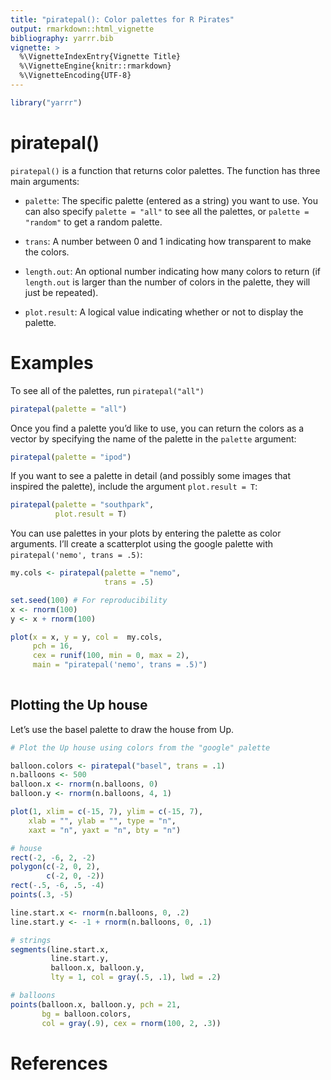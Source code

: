 ```yaml
---
title: "piratepal(): Color palettes for R Pirates"
output: rmarkdown::html_vignette
bibliography: yarrr.bib
vignette: >
  %\VignetteIndexEntry{Vignette Title}
  %\VignetteEngine{knitr::rmarkdown}
  %\VignetteEncoding{UTF-8}
---
```

```r
library("yarrr")
```

# piratepal()

`piratepal()` is a function that returns color palettes. The function has three main arguments:

- `palette`: The specific palette (entered as a string) you want to use. You can also specify `palette = "all"` to see all the palettes, or `palette = "random"` to get a random palette.

- `trans`: A number between 0 and 1 indicating how transparent to make the colors.

- `length.out`: An optional number indicating how many colors to return (if `length.out` is larger than the number of colors in the palette, they will just be repeated).

- `plot.result`: A logical value indicating whether or not to display the palette.

# Examples

To see all of the palettes, run `piratepal("all")`

```r
piratepal(palette = "all")
```

Once you find a palette you'd like to use, you can return the colors as a vector by specifying the name of the palette in the `palette` argument:

```r
piratepal(palette = "ipod")
```

If you want to see a palette in detail (and possibly some images that inspired the palette), include the argument `plot.result = T`:

```r
piratepal(palette = "southpark", 
          plot.result = T)
```

You can use palettes in your plots by entering the palette as color arguments. I'll create a scatterplot using the google palette with `piratepal('nemo', trans = .5)`:


```r

my.cols <- piratepal(palette = "nemo",  
                     trans = .5)

set.seed(100) # For reproducibility
x <- rnorm(100)
y <- x + rnorm(100)

plot(x = x, y = y, col =  my.cols,
     pch = 16,
     cex = runif(100, min = 0, max = 2),
     main = "piratepal('nemo', trans = .5)")
    
```


## Plotting the Up house

Let's use the basel palette to draw the house from Up.

```r

# Plot the Up house using colors from the "google" palette

balloon.colors <- piratepal("basel", trans = .1)
n.balloons <- 500
balloon.x <- rnorm(n.balloons, 0)
balloon.y <- rnorm(n.balloons, 4, 1)

plot(1, xlim = c(-15, 7), ylim = c(-15, 7),
    xlab = "", ylab = "", type = "n", 
    xaxt = "n", yaxt = "n", bty = "n")

# house
rect(-2, -6, 2, -2)
polygon(c(-2, 0, 2),
        c(-2, 0, -2))
rect(-.5, -6, .5, -4)
points(.3, -5)

line.start.x <- rnorm(n.balloons, 0, .2)
line.start.y <- -1 + rnorm(n.balloons, 0, .1)

# strings
segments(line.start.x, 
         line.start.y, 
         balloon.x, balloon.y, 
         lty = 1, col = gray(.5, .1), lwd = .2)

# balloons
points(balloon.x, balloon.y, pch = 21, 
       bg = balloon.colors,
       col = gray(.9), cex = rnorm(100, 2, .3))
```



# References


